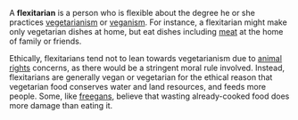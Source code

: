 A '''flexitarian''' is a person who is flexible about the degree he or she practices [[vegetarianism]] or [[veganism]].  For instance, a flexitarian might make only vegetarian dishes at home, but eat dishes including [[meat]] at the home of family or friends.

Ethically, flexitarians tend not to lean towards vegetarianism due to [[animal rights]] concerns, as there would be a stringent moral rule involved. Instead, flexitarians are generally vegan or vegetarian for the ethical reason that vegetarian food conserves water and land resources, and feeds more people. Some, like [[freegan]]s, believe that wasting already-cooked food does more damage than eating it.

{{msg:stub}}
